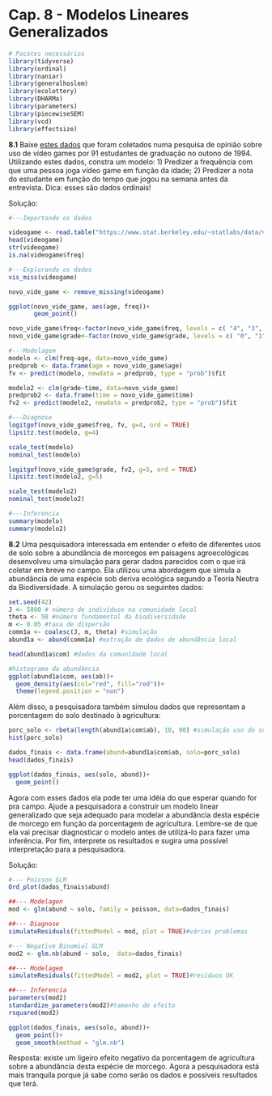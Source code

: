 # Cap. 8 - Modelos Lineares Generalizados  {-}

```r
# Pacotes necessários
library(tidyverse)
library(ordinal)
library(naniar)
library(generalhoslem)
library(ecolottery)
library(DHARMa)
library(parameters)
library(piecewiseSEM)
library(vcd)
library(effectsize)
```

**8.1** 
Baixe [estes dados](https://www.stat.berkeley.edu/~statlabs/labs.html#video) que foram coletados numa pesquisa de opinião sobre uso de vídeo games por 91 estudantes de graduação no outono de 1994. Utilizando estes dados, constra um modelo: 1) Predizer a frequência com que uma pessoa joga vídeo game em função da idade; 2) Predizer a nota do estudante em função do tempo que jogou na semana antes da entrevista. Dica: esses são dados ordinais!

Solução:

```r
#---Importando os dados

videogame <- read.table("https://www.stat.berkeley.edu/~statlabs/data/video.data", h=TRUE, na.strings = "99")
head(videogame)
str(videogame)
is.na(videogame$freq)

#---Explorando os dados
vis_miss(videogame)

novo_vide_game <- remove_missing(videogame)

ggplot(novo_vide_game, aes(age, freq))+
       geom_point()

novo_vide_game$freq<-factor(novo_vide_game$freq, levels = c( "4", "3", "2", "1"), ordered = TRUE)
novo_vide_game$grade<-factor(novo_vide_game$grade, levels = c( "0", "1", "2", "3", "4"), ordered = TRUE)

#---Modelagem
modelo <- clm(freq~age, data=novo_vide_game)
predprob <- data.frame(age = novo_vide_game$age)
fv <- predict(modelo, newdata = predprob, type = "prob")$fit

modelo2 <- clm(grade~time, data=novo_vide_game)
predprob2 <- data.frame(time = novo_vide_game$time)
fv2 <- predict(modelo2, newdata = predprob2, type = "prob")$fit

#---Diagnose
logitgof(novo_vide_game$freq, fv, g=4, ord = TRUE)
lipsitz.test(modelo, g=4)

scale_test(modelo)
nominal_test(modelo)

logitgof(novo_vide_game$grade, fv2, g=5, ord = TRUE)
lipsitz.test(modelo2, g=5)

scale_test(modelo2)
nominal_test(modelo2)

#---Inferencia
summary(modelo)
summary(modelo2)
```

**8.2**
Uma pesquisadora interessada em entender o efeito de diferentes usos de solo sobre a abundância de morcegos em paisagens agroecológicas desenvolveu uma simulação para gerar dados parecidos com o que irá coletar em breve no campo. Ela utilizou uma abordagem que simula a abundância de uma espécie sob deriva ecológica segundo a Teoria Neutra da Biodiversidade. A simulação gerou os seguintes dados:

```r
set.seed(42)
J <- 5000 # número de indivíduos na comunidade local
theta <- 50 #número fundamental da biodiversidade
m <- 0.05 #taxa de dispersão
comm1a <- coalesc(J, m, theta) #simulação
abund1a <- abund(comm1a) #extração de dados de abundância local

head(abund1a$com) #dados da comunidade local

#histograma da abundância
ggplot(abund1a$com, aes(ab))+
  geom_density(aes(col="red", fill="red"))+
  theme(legend.position = "non")
```

Além disso, a pesquisadora também simulou dados que representam a porcentagem do solo destinado à agricultura:

```r
porc_solo <- rbeta(length(abund1a$com$ab), 10, 90) #simulação uso do solo para agricultura
hist(porc_solo)

dados_finais <- data.frame(abund=abund1a$com$ab, solo=porc_solo)
head(dados_finais)

ggplot(dados_finais, aes(solo, abund))+
  geom_point()
```

Agora com esses dados ela pode ter uma idéia do que esperar quando for pra campo. Ajude a pesquisadora a construir um modelo linear generalizado que seja adequado para modelar a abundância desta espécie de morcego em função da porcentagem de agricultura. Lembre-se de que ela vai precisar diagnosticar o modelo antes de utilizá-lo para fazer uma inferência. Por fim, interprete os resultados e sugira uma possível interpretação para a pesquisadora.

Solução:

```r
#--- Poisson GLM
Ord_plot(dados_finais$abund)

##--- Modelagen
mod <- glm(abund ~ solo, family = poisson, data=dados_finais)

##--- Diagnose
simulateResiduals(fittedModel = mod, plot = TRUE)#vários problemas

#--- Negative Binomial GLM
mod2 <- glm.nb(abund ~ solo,  data=dados_finais)

##--- Modelagem
simulateResiduals(fittedModel = mod2, plot = TRUE)#resíduos OK

##--- Inferencia
parameters(mod2)
standardize_parameters(mod2)#tamanho do efeito
rsquared(mod2)

ggplot(dados_finais, aes(solo, abund))+
  geom_point()+
  geom_smooth(method = "glm.nb")
```

Resposta: existe um ligeiro efeito negativo da porcentagem de agricultura sobre a abundância desta espécie de morcego. Agora a pesquisadora está mais tranquila porque já sabe como serão os dados e possíveis resultados que terá.
